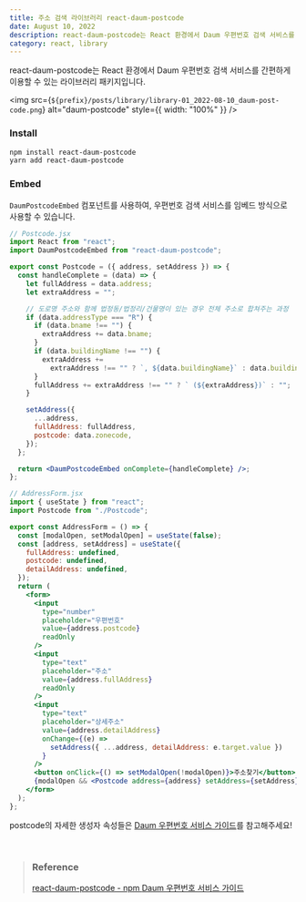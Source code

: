 ```yaml
---
title: 주소 검색 라이브러리 react-daum-postcode
date: August 10, 2022
description: react-daum-postcode는 React 환경에서 Daum 우편번호 검색 서비스를 간편하게 이용할 수 있는 라이브러리 패키지입니다.
category: react, library
---
```



react-daum-postcode는 React 환경에서 Daum 우편번호 검색 서비스를 간편하게 이용할
수 있는 라이브러리 패키지입니다.

<img
  src={`${prefix}/posts/library/library-01_2022-08-10_daum-post-code.png`}
  alt="daum-postcode"
  style={{ width: "100%" }}
/>

### Install

```bash
npm install react-daum-postcode
yarn add react-daum-postcode
```

### Embed

`DaumPostcodeEmbed` 컴포넌트를 사용하여, 우편번호 검색 서비스를 임베드 방식으로 사용할 수 있습니다.

```jsx
// Postcode.jsx
import React from "react";
import DaumPostcodeEmbed from "react-daum-postcode";

export const Postcode = ({ address, setAddress }) => {
  const handleComplete = (data) => {
    let fullAddress = data.address;
    let extraAddress = "";

    // 도로명 주소와 함께 법정동/법정리/건물명이 있는 경우 전체 주소로 합쳐주는 과정
    if (data.addressType === "R") {
      if (data.bname !== "") {
        extraAddress += data.bname;
      }
      if (data.buildingName !== "") {
        extraAddress +=
          extraAddress !== "" ? `, ${data.buildingName}` : data.buildingName;
      }
      fullAddress += extraAddress !== "" ? ` (${extraAddress})` : "";
    }

    setAddress({
      ...address,
      fullAddress: fullAddress,
      postcode: data.zonecode,
    });
  };

  return <DaumPostcodeEmbed onComplete={handleComplete} />;
};
```

```jsx
// AddressForm.jsx
import { useState } from "react";
import Postcode from "./Postcode";

export const AddressForm = () => {
  const [modalOpen, setModalOpen] = useState(false);
  const [address, setAddress] = useState({
    fullAddress: undefined,
    postcode: undefined,
    detailAddress: undefined,
  });
  return (
    <form>
      <input
        type="number"
        placeholder="우편번호"
        value={address.postcode}
        readOnly
      />
      <input
        type="text"
        placeholder="주소"
        value={address.fullAddress}
        readOnly
      />
      <input
        type="text"
        placeholder="상세주소"
        value={address.detailAddress}
        onChange={(e) =>
          setAddress({ ...address, detailAddress: e.target.value })
        }
      />
      <button onClick={() => setModalOpen(!modalOpen)}>주소찾기</button>
      {modalOpen && <Postcode address={address} setAddress={setAddress} />}
    </form>
  );
};
```

postcode의 자세한 생성자 속성들은 <a href="https://postcode.map.daum.net/guide" target="_blank">Daum 우편번호 서비스 가이드</a>를 참고해주세요!

<br />

> ### **Reference**
>
> <a href="https://www.npmjs.com/package/react-daum-postcode" target="_blank">
>   react-daum-postcode - npm
> </a>
> <a href="https://postcode.map.daum.net/guide" target="_blank">
>   Daum 우편번호 서비스 가이드
> </a>
